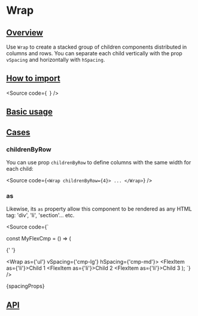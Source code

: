 

<Meta of={Stories} />

# Wrap

## [Overview](#overview)

Use `Wrap` to create a stacked group of children components distributed
in columns and rows. You can separate each child vertically with the prop `vSpacing`
and horizontally with `hSpacing`.

## [How to import](#how-to-import)

<Source
  code={`
`}
/>

## [Basic usage](#basic-usage)

<Canvas of={Stories.Base} />

## [Cases](#cases)

### childrenByRow

You can use prop `childrenByRow` to define columns with the same width for each child:

<Source
  code={`
<Wrap childrenByRow={4}>
  ...
</Wrap>
`}
/>

### as

Likewise, its `as` property allow this component to be rendered as any HTML tag:
'div', 'li', 'section'... etc.

<Source
  code={`

const MyFlexCmp = () => (

{' '}

<Wrap as={'ul'} vSpacing={'cmp-lg'} hSpacing={'cmp-md'}>
  <FlexItem as={'li'}>Child 1</FlexItem>
  <FlexItem as={'li'}>Child 2</FlexItem>
  <FlexItem as={'li'}>Child 3</FlexItem>
</Wrap>
); `} />

<Markdown>{spacingProps}</Markdown>

## [API](#api)

<ArgTypes of={Stories} />
